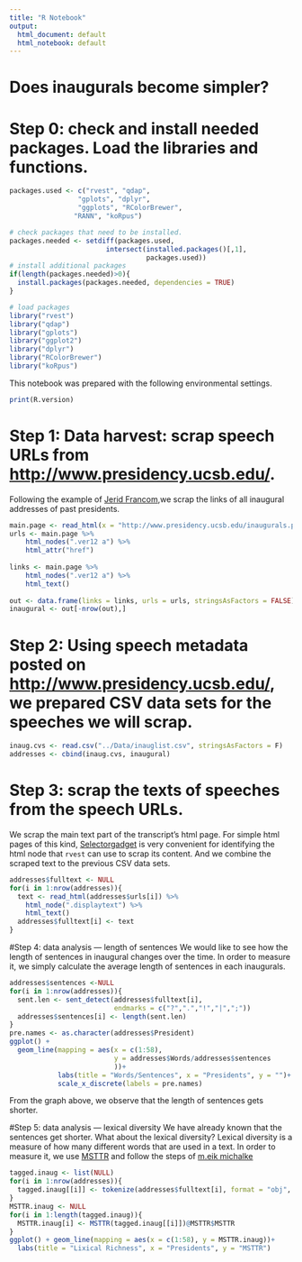 ```yaml
---
title: "R Notebook"
output:
  html_document: default
  html_notebook: default
---
```

# Does inaugurals become simpler?
# Step 0: check and install needed packages. Load the libraries and functions. 
```r
packages.used <- c("rvest", "qdap", 
                 "gplots", "dplyr",
                 "ggplots", "RColorBrewer",
                "RANN", "koRpus")

# check packages that need to be installed.
packages.needed <- setdiff(packages.used, 
                        intersect(installed.packages()[,1], 
                                  packages.used))
# install additional packages
if(length(packages.needed)>0){
  install.packages(packages.needed, dependencies = TRUE)
}

# load packages
library("rvest")
library("qdap")
library("gplots")
library("ggplot2")
library("dplyr")
library("RColorBrewer")
library("koRpus")
```

This notebook was prepared with the following environmental settings.
```r
print(R.version)
```

# Step 1: Data harvest: scrap speech URLs from <http://www.presidency.ucsb.edu/>.

Following the example of [Jerid Francom](http://francojc.github.io/web-scraping-with-rvest/),we scrap the links of all inaugural addresses of past presidents.

```r
main.page <- read_html(x = "http://www.presidency.ucsb.edu/inaugurals.php")
urls <- main.page %>% 
    html_nodes(".ver12 a") %>% 
    html_attr("href") 
  
links <- main.page %>% 
    html_nodes(".ver12 a") %>% 
    html_text() 
  
out <- data.frame(links = links, urls = urls, stringsAsFactors = FALSE)
inaugural <- out[-nrow(out),]
```

# Step 2: Using speech metadata posted on <http://www.presidency.ucsb.edu/>, we prepared CSV data sets for the speeches we will scrap. 
```r
inaug.cvs <- read.csv("../Data/inauglist.csv", stringsAsFactors = F)
addresses <- cbind(inaug.cvs, inaugural)
```

# Step 3: scrap the texts of speeches from the speech URLs.

We scrap the main text part of the transcript's html page. For simple html pages of this kind,  [Selectorgadget](http://selectorgadget.com/) is very convenient for identifying the html node that `rvest` can use to scrap its content. And we combine the scraped text to the previous CSV data sets.
```r
addresses$fulltext <- NULL
for(i in 1:nrow(addresses)){
  text <- read_html(addresses$urls[i]) %>%
    html_node(".displaytext") %>%
    html_text()
  addresses$fulltext[i] <- text 
}
```

#Step 4: data analysis --- length of sentences
We would like to see how the length of sentences in inaugural changes over the time. In order to measure it, we simply calculate the average length of sentences in each inaugurals.
```r
addresses$sentences <-NULL
for(i in 1:nrow(addresses)){
  sent.len <- sent_detect(addresses$fulltext[i],
                          endmarks = c("?",".","!","|",";"))
  addresses$sentences[i] <- length(sent.len)
}
pre.names <- as.character(addresses$President)
ggplot() + 
  geom_line(mapping = aes(x = c(1:58),
                          y = addresses$Words/addresses$sentences
                          ))+
            labs(title = "Words/Sentences", x = "Presidents", y = "")+
            scale_x_discrete(labels = pre.names)

```

From the graph above, we observe that the length of sentences gets shorter. 

#Step 5: data analysis --- lexical diversity
We have already known that the sentences get shorter. What about the lexical diversity? Lexical diversity is a measure of how many different words that are used in a text. In order to measure it, we use [MSTTR](http://www.let.rug.nl/suster/unpublished/wow_complexity.pdf) and follow the steps of [m.eik michalke](https://cran.r-project.org/web/packages/koRpus/vignettes/koRpus_vignette.pdf)

```r

tagged.inaug <- list(NULL)
for(i in 1:nrow(addresses)){
  tagged.inaug[[i]] <- tokenize(addresses$fulltext[i], format = "obj", lang = "en")
}
MSTTR.inaug <- NULL
for(i in 1:length(tagged.inaug)){
  MSTTR.inaug[i] <- MSTTR(tagged.inaug[[i]])@MSTTR$MSTTR
}
ggplot() + geom_line(mapping = aes(x = c(1:58), y = MSTTR.inaug))+
  labs(title = "Lixical Richness", x = "Presidents", y = "MSTTR")
```